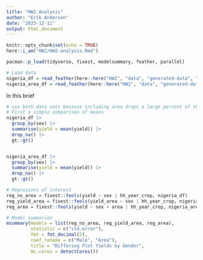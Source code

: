 ```yaml
---
title: "HW2 Analysis"
author: "Erik Andersen"
date: "2023-12-11"
output: html_document
---
```


```r
knitr::opts_chunk$set(echo = TRUE)
here::i_am("HW2/HW2-analysis.Rmd")
```

```r
pacman::p_load(tidyverse, fixest, modelsummary, feather, parallel)
```

```r
# Load data
nigeria_df = read_feather(here::here("HW2", "data", "generated-data", "nigeria.feather"))
nigeria_area_df = read_feather(here::here("HW2", "data", "generated-data", "nigeria-area.feather"))
```

In this brief 

```r
# use both data sets because including area drops a large percent of the data
# First a simple comparison of means
nigeria_df |> 
  group_by(sex) |> 
  summarise(yield = mean(yield)) |> 
  drop_na() |> 
  gt::gt()


nigeria_area_df |> 
  group_by(sex) |> 
  summarise(yield = mean(yield)) |> 
  drop_na() |> 
  gt::gt()
```

```r
# Regresions of interest
reg_no_area = fixest::feols(yield ~ sex | hh_year_crop, nigeria_df) 
reg_yield_area = fixest::feols(yield_area ~ sex | hh_year_crop, nigeria_area_df)
reg_area = fixest::feols(yield ~ sex + area | hh_year_crop, nigeria_area_df)

```

```r
# Model summaries
msummary(models = list(reg_no_area, reg_yield_area, reg_area),
         statistic = c("std.error"),
         fmt = fmt_decimal(2),
         coef_rename = c("Male", "Area"),
         title = "Differing Plot Yields by Gender",
         mc.cores = detectCores())
```

